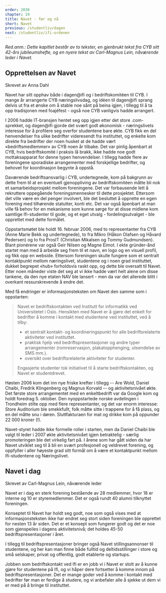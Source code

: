 ```yaml
---
order: 2030
chapter: 19
title: Navet - før og nå
short: Navet
previous: /studentliv/dagen
next: /studentliv/ifi-ordenen
---
```


_Red.anm.: Dette kapitlet består av to tekster, en gjenbrukt tekst fra CYB sitt 42-års jubileumshefte, og en nyere 
tekst av Carl-Magnus Lein, nåværende leder i Navet._

## Opprettelsen av Navet

Skrevet av Anna Dahl

Navet har sitt opphav både i dagen@ifi og i bedriftskomitéen til CYB. I mange år arrangerte CYB næringslivsdag, og 
idéen til dagen@ifi sprang delvis ut fra et ønske om å stable noe sånt på beina igjen, i tillegg til å ta opp 
tradisjonen med foajéfest - også noe CYB vanligvis hadde arrangert.

I 2006 hadde IT-bransjen hentet seg opp igjen etter det store .com-sprekket, og dagen@ifi gjorde det svært godt 
økonomisk - næringslivets interesse for å profilere seg overfor studentene bare økte. CYB fikk en del henvendelser 
fra ulike bedrifter videresendt fra instituttet, og enkelte kom direkte fra bedrifter der noen husket at de hadde 
vært «bedriftsmedlemmer» av CYB noen år tilbake. Det var pinlig åpenbart at CYB, hvis bedriftskomité i praksis 
lå brakk, ikke hadde noe godt mottaksapparat for denne typen henvendelser. I tillegg hadde flere av foreningene 
sporadiske arrangementer med forskjellige bedrifter, og behovet for koordinasjon begynte å oppstå.

Daværende bedriftsansvarlig i CYB, undertegnede, kom på bakgrunn av dette frem til at en eventuell gjenoppliving 
av bedriftskomitéen måtte bli nok et samarbeidsprosjekt mellom foreningene. Det var forbausende lett å rekruttere 
oppegående foreningsmennesker til dette prosjektet. Ettersom det ville være en del penger involvert, ble det 
besluttet å opprette en egen forening med tilhørende statutter, konti etc. Det var også åpenbart at man ville få 
behov for en mekanisme som kunne sørge for at disse midlene kom samtlige Ifi-studenter til gode, og et eget 
utvalg - fordelingsutvalget - ble opprettet med dette formålet.

Oppstartsmøtet ble holdt 16. februar 2006, med to representanter fra CYB (Anne Marie Bekk og undertegnede), to 
fra Mikro (Håkon Olafsen og Håvard Pedersen) og to fra ProsIT (Christian Mikalsen og Tommy Gudmundsen). Blant 
pionérene var også Geir Nilsen og Magne Eimot. I ekte gründer-ånd startet man med å arbeide seg frem til et navn, 
en logo og en visuell profil, og fikk opp en webside. Ettersom foreningen skulle fungere som et sentralt 
kontaktpunkt mellom næringslivet, studentene og i noen grad instituttet, dukket begrepet «hub» forholdsvis raskt opp,
og dette ble oversatt til Navet. Etter noen måneder viste det seg at vi ikke hadde vært helt alene om disse tankene, 
da den nye etaten NAV ble lansert - men da var det allerede blitt i overkant ressurskrevende å endre det.

Med få endringer er informasjonsteksten om Navet den samme som i oppstarten:

> Navet er bedriftskontakten ved Institutt for informatikk ved Universitetet i Oslo. Hensikten med Navet er å gjøre 
  det enkelt for bedrifter å komme i kontakt med studentene ved instituttet, ved å tilby:
> 
> * et sentralt kontakt- og koordineringspunkt for alle bedriftsrelaterte aktiviteter ved instituttet.
> * praktisk hjelp ved bedriftspresentasjoner og andre typer arrangementer (romreservasjon, plakatopphenging, 
  utsendelse av SMS mm.).
> * oversikt over bedriftsrelaterte aktiviteter for studenter.
> 
> Engasjerte studenter tok initiativet til å starte bedriftskontakten, og Navet er studentdrevet.

Høsten 2006 kom det inn nye friske krefter i tillegg -- Are Wold, Daniel Chaibi, Fredrik Klingenberg og Magnus 
Korvald -- og aktivitetsnivået økte. Det første store arrangementet med en enkeltbedrift var da Google kom og 
holdt foredrag 5. oktober. Den nyoppstartede norske avdelingen i Trondheim stilte opp med flere representanter, 
og det var enorm interesse: Store Auditorium ble smekkfullt, folk måtte sitte i trappene for å få plass, og en 
del måtte snu i døren. Sluttfakturaen for mat og drikke kom på oppunder 22 000 kroner (!).

Navet-styret hadde ikke formelle roller i starten, men da Daniel Chaibi ble valgt til leder i 2007 økte 
aktivitetsnivået igjen betraktelig - særlig promoteringen ble det virkelig fart på. I årene som har gått 
siden da har Navet utviklet seg til å bli en svært profesjonell og veldrevet forening, og oppfyller i aller 
høyeste grad sitt formål om å være et kontaktpunkt mellom Ifi-studentene og Næringslivet.

## Navet i dag

Skrevet av Carl-Magnus Lein, nåværende leder

Navet er i dag en sterk forening bestående av 28 medlemmer, hvor 18 er interne og 10 er styremedlemmer. Det er også 
rundt 40 alumni tilknyttet foreningen.

Konseptet til Navet har holdt seg godt, noe som også vises med at informasjonsteksten ikke har endret seg stort 
siden foreningen ble opprettet for nesten 13 år siden. Det er et konsept som fungerer godt og det er noe som 
gjenspeiles i dagens aktivitetsnivå; det holdes 45-50 bedriftspresentasjoner i året.

I tillegg til bedriftspresentasjoner bringer også Navet stillingsannonser til studentene, og her kan man finne 
både fulltid og deltidsstillinger i store og små selskaper, privat og offentlig, godt etablerte og startups.

Jobben som bedriftskontakt ved Ifi er en jobb vi i Navet er stolt av å kunne gjøre for studentene på Ifi, og vi 
håper dere fortsetter å komme innom på bedriftspresentasjoner. Det er mange goder ved å komme i kontakt med 
bedrifter før man er ferdige å studere, og vi anbefaler alle å sjekke ut dem vi er med på å bringe til instituttet.
